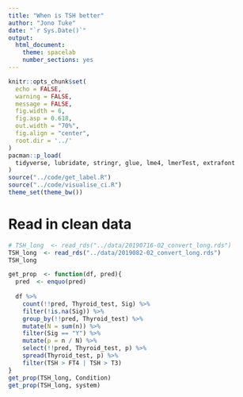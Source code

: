 ```yaml
---
title: "When is TSH better"
author: "Jono Tuke"
date: "`r Sys.Date()`"
output: 
  html_document:
    theme: spacelab
    number_sections: yes
---
```


```r
knitr::opts_chunk$set(
  echo = FALSE, 
  warning = FALSE,
  message = FALSE,
  fig.width = 6, 
  fig.asp = 0.618, 
  out.width = "70%",
  fig.align = "center", 
  root.dir = '../'
)
pacman::p_load(
  tidyverse, lubridate, stringr, glue, lme4, lmerTest, extrafont
)
source("../code/get_label.R")
source("../code/visualise_ci.R")
theme_set(theme_bw())
```

# Read in clean data

```r
# TSH_long  <- read_rds("../data/20190716-02_convert_long.rds")
TSH_long  <- read_rds("../data/2019082-02_convert_long.rds")
TSH_long
```

```r
get_prop  <- function(df, pred){
  pred  <- enquo(pred)
  
  df %>% 
    count(!!pred, Thyroid_test, Sig) %>% 
    filter(!is.na(Sig)) %>% 
    group_by(!!pred, Thyroid_test) %>% 
    mutate(N = sum(n)) %>% 
    filter(Sig == "Y") %>% 
    mutate(p = n / N) %>% 
    select(!!pred, Thyroid_test, p) %>% 
    spread(Thyroid_test, p) %>% 
    filter(TSH > FT4 | TSH > T3)
}
get_prop(TSH_long, Condition)
get_prop(TSH_long, system)
```


